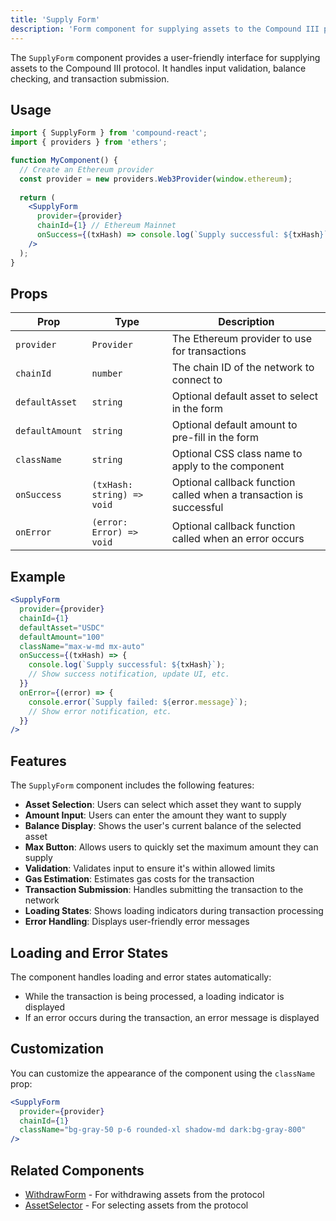 ```yaml
---
title: 'Supply Form'
description: 'Form component for supplying assets to the Compound III protocol'
---
```


The `SupplyForm` component provides a user-friendly interface for supplying assets to the Compound III protocol. It handles input validation, balance checking, and transaction submission.

## Usage

```jsx
import { SupplyForm } from 'compound-react';
import { providers } from 'ethers';

function MyComponent() {
  // Create an Ethereum provider
  const provider = new providers.Web3Provider(window.ethereum);
  
  return (
    <SupplyForm 
      provider={provider}
      chainId={1} // Ethereum Mainnet
      onSuccess={(txHash) => console.log(`Supply successful: ${txHash}`)}
    />
  );
}
```

## Props

| Prop | Type | Description |
| ---- | ---- | ----------- |
| `provider` | `Provider` | The Ethereum provider to use for transactions |
| `chainId` | `number` | The chain ID of the network to connect to |
| `defaultAsset` | `string` | Optional default asset to select in the form |
| `defaultAmount` | `string` | Optional default amount to pre-fill in the form |
| `className` | `string` | Optional CSS class name to apply to the component |
| `onSuccess` | `(txHash: string) => void` | Optional callback function called when a transaction is successful |
| `onError` | `(error: Error) => void` | Optional callback function called when an error occurs |

## Example

```jsx
<SupplyForm 
  provider={provider}
  chainId={1}
  defaultAsset="USDC"
  defaultAmount="100"
  className="max-w-md mx-auto"
  onSuccess={(txHash) => {
    console.log(`Supply successful: ${txHash}`);
    // Show success notification, update UI, etc.
  }}
  onError={(error) => {
    console.error(`Supply failed: ${error.message}`);
    // Show error notification, etc.
  }}
/>
```

## Features

The `SupplyForm` component includes the following features:

- **Asset Selection**: Users can select which asset they want to supply
- **Amount Input**: Users can enter the amount they want to supply
- **Balance Display**: Shows the user's current balance of the selected asset
- **Max Button**: Allows users to quickly set the maximum amount they can supply
- **Validation**: Validates input to ensure it's within allowed limits
- **Gas Estimation**: Estimates gas costs for the transaction
- **Transaction Submission**: Handles submitting the transaction to the network
- **Loading States**: Shows loading indicators during transaction processing
- **Error Handling**: Displays user-friendly error messages

## Loading and Error States

The component handles loading and error states automatically:

- While the transaction is being processed, a loading indicator is displayed
- If an error occurs during the transaction, an error message is displayed

## Customization

You can customize the appearance of the component using the `className` prop:

```jsx
<SupplyForm 
  provider={provider}
  chainId={1}
  className="bg-gray-50 p-6 rounded-xl shadow-md dark:bg-gray-800"
/>
```

## Related Components

- [WithdrawForm](/components/withdraw-form) - For withdrawing assets from the protocol
- [AssetSelector](/components/asset-selector) - For selecting assets from the protocol
